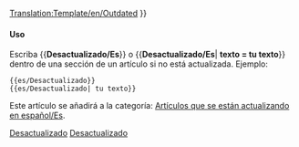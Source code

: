 <noinclude>[[Translation:Template/en/Outdated]]</noinclude><noinclude></noinclude>{{es/Metaplantilla de avisos| tipo  = contenido
| imagen= en/Outdated content.png | alt = Contenido desactualizado
| texto = <strong>Desactualizado</strong><br />
Este artículo o sección está desactualizado. Parte de su contenido ya no es exacto debido a los cambios de la última versión. Por favor actualice este artículo. {{#IF: {{{1|}}} |<br>{{{1}}}|}}
}}<includeonly>{{{include|[[en/1|Category:Artículos que se están actualizando en español/Es|{{PAGENAME}}]]}}}</includeonly><noinclude>

====Uso====
Escriba <nowiki>{{</nowiki>'''Desactualizado/Es'''<nowiki>}}</nowiki> o <nowiki>{{</nowiki>'''Desactualizado/Es'''| '''texto = tu texto'''<nowiki>}}</nowiki> dentro de una sección de un artículo si no está actualizada. Ejemplo:
<pre>
{{es/Desactualizado}} 
{{es/Desactualizado| tu texto}}
</pre>
Este artículo se añadirá a la categoría: [[:Category:es/Artículos que se están actualizando en español|Artículos que se están actualizando en español/Es]].

[[Category:es/Plantillas|Desactualizado]][[Category:es/Cajas de mensajes|Desactualizado]]</noinclude>